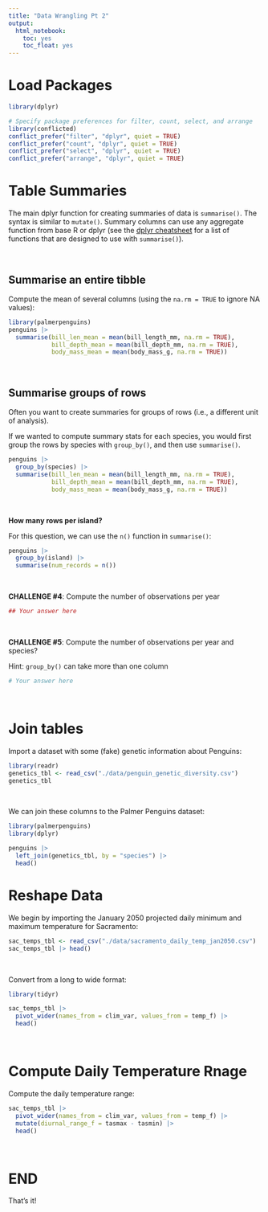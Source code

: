 ```yaml
---
title: "Data Wrangling Pt 2"
output: 
  html_notebook:
    toc: yes
    toc_float: yes
---
```



# Load Packages 

```r
library(dplyr)

# Specify package preferences for filter, count, select, and arrange
library(conflicted)
conflict_prefer("filter", "dplyr", quiet = TRUE)
conflict_prefer("count", "dplyr", quiet = TRUE)
conflict_prefer("select", "dplyr", quiet = TRUE)
conflict_prefer("arrange", "dplyr", quiet = TRUE)
```

# Table Summaries

The main dplyr function for creating summaries of data is `summarise()`. The syntax is similar to `mutate()`. Summary columns can use any aggregate function from base R or dplyr (see the [dplyr cheatsheet](https://raw.githubusercontent.com/rstudio/cheatsheets/main/data-transformation.pdf) for a list of functions that are designed to use with `summarise()`).

\

## Summarise an entire tibble

Compute the mean of several columns (using the `na.rm = TRUE` to ignore NA values):

```r

library(palmerpenguins)
penguins |> 
  summarise(bill_len_mean = mean(bill_length_mm, na.rm = TRUE), 
            bill_depth_mean = mean(bill_depth_mm, na.rm = TRUE), 
            body_mass_mean = mean(body_mass_g, na.rm = TRUE))
```

\

## Summarise groups of rows

Often you want to create summaries for groups of rows (i.e., a different unit of analysis). 

If we wanted to compute summary stats for each species, you would first group the rows by species with `group_by()`, and then use `summarise()`.

```r
penguins |> 
  group_by(species) |> 
  summarise(bill_len_mean = mean(bill_length_mm, na.rm = TRUE), 
            bill_depth_mean = mean(bill_depth_mm, na.rm = TRUE), 
            body_mass_mean = mean(body_mass_g, na.rm = TRUE))
```

\

**How many rows per island?**

For this question, we can use the `n()` function in `summarise()`:

```r
penguins |> 
  group_by(island) |> 
  summarise(num_records = n())
```

\

**CHALLENGE #4**: Compute the number of observations per year

```r
## Your answer here

```

\

**CHALLENGE #5**: Compute the number of observations per year and species?

Hint: `group_by()` can take more than one column

```r
# Your answer here

```

\


# Join tables

Import a dataset with some (fake) genetic information about Penguins:

```r
library(readr)
genetics_tbl <- read_csv("./data/penguin_genetic_diversity.csv")
genetics_tbl
```

\

We can join these columns to the Palmer Penguins dataset:

```r
library(palmerpenguins)
library(dplyr)

penguins |>
  left_join(genetics_tbl, by = "species") |> 
  head()
```

# Reshape Data

We begin by importing the January 2050 projected daily minimum and maximum temperature for Sacramento:

```r
sac_temps_tbl <- read_csv("./data/sacramento_daily_temp_jan2050.csv")
sac_temps_tbl |> head()
```

\

Convert from a long to wide format:

```r
library(tidyr)

sac_temps_tbl |> 
  pivot_wider(names_from = clim_var, values_from = temp_f) |> 
  head()
```

\

# Compute Daily Temperature Rnage

Compute the daily temperature range:

```r
sac_temps_tbl |> 
  pivot_wider(names_from = clim_var, values_from = temp_f) |> 
  mutate(diurnal_range_f = tasmax - tasmin) |> 
  head()
```

\

# END

That's it!